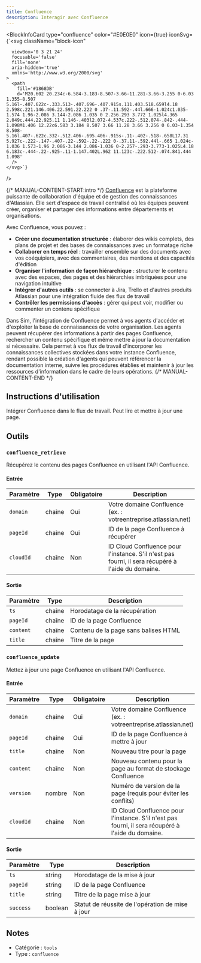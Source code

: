 ```yaml
---
title: Confluence
description: Interagir avec Confluence
---
```



<BlockInfoCard 
  type="confluence"
  color="#E0E0E0"
  icon={true}
  iconSvg={`<svg className="block-icon"
      
      
      
      viewBox='0 3 21 24'
      focusable='false'
      fill='none'
      aria-hidden='true'
      xmlns='http://www.w3.org/2000/svg'
    >
      <path
        fill='#1868DB'
        d='M20.602 20.234c-6.584-3.183-8.507-3.66-11.281-3.66-3.255 0-6.03 1.355-8.507 5.16l-.407.622c-.333.513-.407.696-.407.915s.111.403.518.659l4.18 2.598c.221.146.406.22.591.22.222 0 .37-.11.592-.44l.666-1.024c1.035-1.574 1.96-2.086 3.144-2.086 1.035 0 2.256.293 3.772 1.025l4.365 2.049c.444.22.925.11 1.146-.403l2.072-4.537c.222-.512.074-.842-.444-1.098M1.406 12.22c6.583 3.184 8.507 3.66 11.28 3.66 3.256 0 6.03-1.354 8.508-5.16l.407-.622c.332-.512.406-.695.406-.915s-.11-.402-.518-.658L17.31 5.927c-.222-.147-.407-.22-.592-.22-.222 0-.37.11-.592.44l-.665 1.024c-1.036 1.573-1.96 2.086-3.144 2.086-1.036 0-2.257-.293-3.773-1.025L4.18 6.183c-.444-.22-.925-.11-1.147.402L.962 11.123c-.222.512-.074.841.444 1.098'
      />
    </svg>`}
/>

{/* MANUAL-CONTENT-START:intro */}
[Confluence](https://www.atlassian.com/software/confluence) est la plateforme puissante de collaboration d'équipe et de gestion des connaissances d'Atlassian. Elle sert d'espace de travail centralisé où les équipes peuvent créer, organiser et partager des informations entre départements et organisations.

Avec Confluence, vous pouvez :

- **Créer une documentation structurée** : élaborer des wikis complets, des plans de projet et des bases de connaissances avec un formatage riche
- **Collaborer en temps réel** : travailler ensemble sur des documents avec vos coéquipiers, avec des commentaires, des mentions et des capacités d'édition
- **Organiser l'information de façon hiérarchique** : structurer le contenu avec des espaces, des pages et des hiérarchies imbriquées pour une navigation intuitive
- **Intégrer d'autres outils** : se connecter à Jira, Trello et d'autres produits Atlassian pour une intégration fluide des flux de travail
- **Contrôler les permissions d'accès** : gérer qui peut voir, modifier ou commenter un contenu spécifique

Dans Sim, l'intégration de Confluence permet à vos agents d'accéder et d'exploiter la base de connaissances de votre organisation. Les agents peuvent récupérer des informations à partir des pages Confluence, rechercher un contenu spécifique et même mettre à jour la documentation si nécessaire. Cela permet à vos flux de travail d'incorporer les connaissances collectives stockées dans votre instance Confluence, rendant possible la création d'agents qui peuvent référencer la documentation interne, suivre les procédures établies et maintenir à jour les ressources d'information dans le cadre de leurs opérations.
{/* MANUAL-CONTENT-END */}

## Instructions d'utilisation

Intégrer Confluence dans le flux de travail. Peut lire et mettre à jour une page.

## Outils

### `confluence_retrieve`

Récupérez le contenu des pages Confluence en utilisant l'API Confluence.

#### Entrée

| Paramètre | Type | Obligatoire | Description |
| --------- | ---- | -------- | ----------- |
| `domain` | chaîne | Oui | Votre domaine Confluence \(ex. : votreentreprise.atlassian.net\) |
| `pageId` | chaîne | Oui | ID de la page Confluence à récupérer |
| `cloudId` | chaîne | Non | ID Cloud Confluence pour l'instance. S'il n'est pas fourni, il sera récupéré à l'aide du domaine. |

#### Sortie

| Paramètre | Type | Description |
| --------- | ---- | ----------- |
| `ts` | chaîne | Horodatage de la récupération |
| `pageId` | chaîne | ID de la page Confluence |
| `content` | chaîne | Contenu de la page sans balises HTML |
| `title` | chaîne | Titre de la page |

### `confluence_update`

Mettez à jour une page Confluence en utilisant l'API Confluence.

#### Entrée

| Paramètre | Type | Obligatoire | Description |
| --------- | ---- | -------- | ----------- |
| `domain` | chaîne | Oui | Votre domaine Confluence \(ex. : votreentreprise.atlassian.net\) |
| `pageId` | chaîne | Oui | ID de la page Confluence à mettre à jour |
| `title` | chaîne | Non | Nouveau titre pour la page |
| `content` | chaîne | Non | Nouveau contenu pour la page au format de stockage Confluence |
| `version` | nombre | Non | Numéro de version de la page \(requis pour éviter les conflits\) |
| `cloudId` | chaîne | Non | ID Cloud Confluence pour l'instance. S'il n'est pas fourni, il sera récupéré à l'aide du domaine. |

#### Sortie

| Paramètre | Type | Description |
| --------- | ---- | ----------- |
| `ts` | string | Horodatage de la mise à jour |
| `pageId` | string | ID de la page Confluence |
| `title` | string | Titre de la page mise à jour |
| `success` | boolean | Statut de réussite de l'opération de mise à jour |

## Notes

- Catégorie : `tools`
- Type : `confluence`
